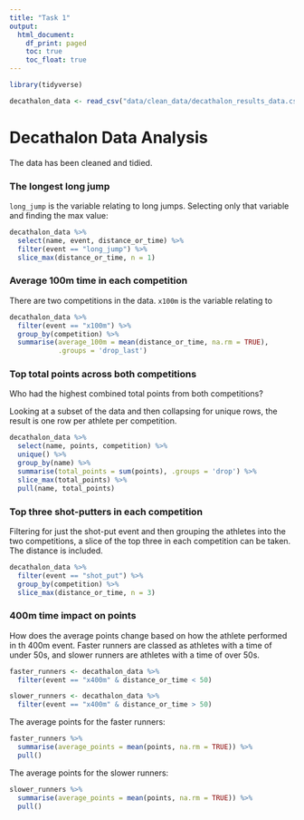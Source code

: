 ```yaml
---
title: "Task 1"
output:
  html_document:
    df_print: paged
    toc: true
    toc_float: true
---
```



```r
library(tidyverse)

decathalon_data <- read_csv("data/clean_data/decathalon_results_data.csv")
```

# Decathalon Data Analysis

The data has been cleaned and tidied.

### The longest long jump

`long_jump` is the variable relating to long jumps. Selecting only that variable
and finding the max value:

```r
decathalon_data %>% 
  select(name, event, distance_or_time) %>% 
  filter(event == "long_jump") %>% 
  slice_max(distance_or_time, n = 1)
```

### Average 100m time in each competition

There are two competitions in the data. `x100m` is the variable relating to 

```r
decathalon_data %>%
  filter(event == "x100m") %>% 
  group_by(competition) %>% 
  summarise(average_100m = mean(distance_or_time, na.rm = TRUE),
            .groups = 'drop_last')
```

### Top total points across both competitions

Who had the highest combined total points from both competitions?

Looking at a subset of the data and then collapsing for unique rows, the
result is one row per athlete per competition. 

```r
decathalon_data %>%
  select(name, points, competition) %>%
  unique() %>% 
  group_by(name) %>% 
  summarise(total_points = sum(points), .groups = 'drop') %>% 
  slice_max(total_points) %>% 
  pull(name, total_points)
```

### Top three shot-putters in each competition

Filtering for just the shot-put event and then grouping the athletes into the
two competitions, a slice of the top three in each competition can be taken.
The distance is included.

```r
decathalon_data %>%
  filter(event == "shot_put") %>% 
  group_by(competition) %>% 
  slice_max(distance_or_time, n = 3)
```
### 400m time impact on points

How does the average points change based on how the athlete performed in th
400m event. Faster runners are classed as athletes with a time of under 50s, and
slower runners are athletes with a time of over 50s.

```r
faster_runners <- decathalon_data %>%
  filter(event == "x400m" & distance_or_time < 50)

slower_runners <- decathalon_data %>%
  filter(event == "x400m" & distance_or_time > 50)

```

The average points for the faster runners:
```r
faster_runners %>% 
  summarise(average_points = mean(points, na.rm = TRUE)) %>% 
  pull()
```

The average points for the slower runners:
```r
slower_runners %>% 
  summarise(average_points = mean(points, na.rm = TRUE)) %>% 
  pull()
```


